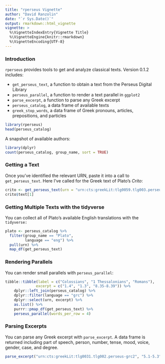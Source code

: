 ```yaml
---
title: "rperseus Vignette"
author: "David Ranzolin"
date: "`r Sys.Date()`"
output: rmarkdown::html_vignette
vignette: >
  %\VignetteIndexEntry{Vignette Title}
  %\VignetteEngine{knitr::rmarkdown}
  %\VignetteEncoding{UTF-8}
---
```


### Introduction

`rperseus` provides tools to get and analyze classical texts. Version 0.1.2 includes:

* `get_perseus_text`, a function to obtain a text from the Perseus Digital Library
* `perseus_parallel`, a function to render a text parallel in `ggplot2`
* `parse_excerpt`, a function to parse any Greek excerpt
* `perseus_catalog`, a data frame of available texts
* `greek_stop_words`, a data frame of Greek pronouns, articles, prepositions, and particles

```r
library(rperseus)
head(perseus_catalog)
```

A snapshot of available authors:

```r
library(dplyr)
count(perseus_catalog, group_name, sort = TRUE)
```

### Getting a Text

Once you've identified the relevant URN, paste it into a call to `get_perseus_text`. Here I've called for the Greek text of Plato's *Crito*:

```r
crito <- get_perseus_text(urn = "urn:cts:greekLit:tlg0059.tlg003.perseus-grc2")
crito$text[1]
```

### Getting Multiple Texts with the tidyverse

You can collect all of Plato's available English translations with the `tidyverse:`

```r
plato <- perseus_catalog %>% 
  filter(group_name == "Plato",
         language == "eng") %>% 
  pull(urn) %>% 
  map_df(get_perseus_text)
```

### Rendering Parallels

You can render small parallels with `perseus_parallel`:

```r
tibble::tibble(label = c("Colossians", "1 Thessalonians", "Romans"),
              excerpt = c("1.4", "1.3", "8.35-8.39")) %>%
    dplyr::left_join(perseus_catalog) %>%
    dplyr::filter(language == "grc") %>%
    dplyr::select(urn, excerpt) %>%
    as.list() %>%
    purrr::pmap_df(get_perseus_text) %>%
    perseus_parallel(words_per_row = 4)
```

### Parsing Excerpts

You can parse any Greek excerpt with `parse_excerpt`. A data frame is returned including part of speech, person, number, tense, mood, voice, gender, case, and degree.

```r
parse_excerpt("urn:cts:greekLit:tlg0031.tlg002.perseus-grc2", "5.1-5.3")
```




